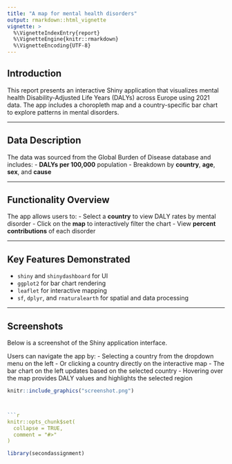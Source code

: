 ```yaml
---
title: "A map for mental health disorders"
output: rmarkdown::html_vignette
vignette: >
  %\VignetteIndexEntry{report}
  %\VignetteEngine{knitr::rmarkdown}
  %\VignetteEncoding{UTF-8}
---
```

## Introduction

This report presents an interactive Shiny application that visualizes mental health Disability-Adjusted Life Years (DALYs) across Europe using 2021 data. The app includes a choropleth map and a country-specific bar chart to explore patterns in mental disorders.

---

## Data Description

The data was sourced from the Global Burden of Disease database and includes:
- **DALYs per 100,000** population
- Breakdown by **country**, **age**, **sex**, and **cause**

---

## Functionality Overview

The app allows users to:
- Select a **country** to view DALY rates by mental disorder
- Click on the **map** to interactively filter the chart
- View **percent contributions** of each disorder

---

## Key Features Demonstrated

- `shiny` and `shinydashboard` for UI
- `ggplot2` for bar chart rendering
- `leaflet` for interactive mapping
- `sf`, `dplyr`, and `rnaturalearth` for spatial and data processing

---

## Screenshots
Below is a screenshot of the Shiny application interface.

Users can navigate the app by:
- Selecting a country from the dropdown menu on the left
- Or clicking a country directly on the interactive map
- The bar chart on the left updates based on the selected country
- Hovering over the map provides DALY values and highlights the selected region
```r
knitr::include_graphics("screenshot.png")



```r
knitr::opts_chunk$set(
  collapse = TRUE,
  comment = "#>"
)
```

```r
library(secondassignment)
```
